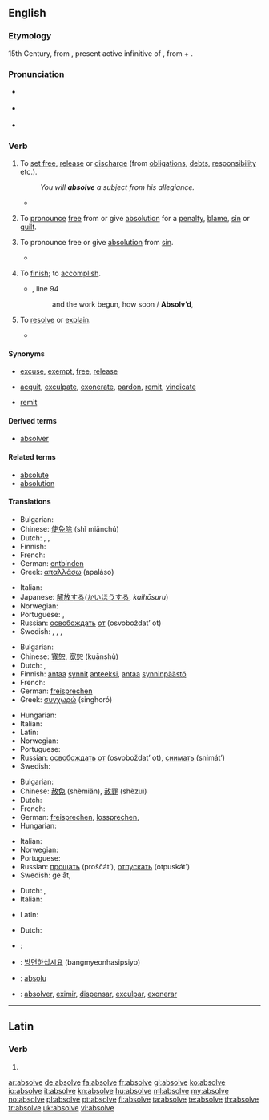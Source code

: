 ==English==

===Etymology===
15th Century, from {{etyl|la}} {{term|absolvere|lang=la}}, present active infinitive of {{term|absolvo|absolvō|set free, absolve|lang=la}}, from {{term|ab|lang=la}} + {{term|solvo|solvō|loose|lang=la}}.

===Pronunciation===
* {{a|UK}} {{IPA|/əbˈzɒlv/}}
* {{a|US}} {{IPA|/æbˈzɒlv/|/æbˈsɒlv/}}
* {{audio|en-us-absolve.ogg|Audio (US)}}

===Verb===
{{en-verb|absolv|ing}}

# {{transitive}} To [[set free]], [[release]] or [[discharge]] (from [[obligation]]s, [[debt]]s, [[responsibility]] etc.).
#: ''You will '''absolve''' a subject from his allegiance.''
#* {{quote-book|year=1855|author=[[w:Thomas Babington Macaulay|Thomas Babington Macaulay]]|title=The History of England from the Accession of James II|volume=III|chapter-number=XIV|passage=Halifax was '''absolved''' by a majority of fourteen.}}
# {{transitive}} To [[pronounce]] [[free]] from or give [[absolution]] for a [[penalty]], [[blame]], [[sin]] or [[guilt]].
# {{transitive|theology}} To pronounce free or give [[absolution]] from [[sin]].
#* {{quote-book|year=1782|author=[[w:Edward Gibbon|Edward Gibbon]]|title=History Of The Decline And Fall Of The Roman Empire|volume=VI|chapter-number=LXVII|passage=In his name I '''absolve''' your perjury and sanctify your arms.}}
# {{transitive|obsolete}} To [[finish]]; to [[accomplish]].
#* {{RQ:Milton Lost|VII}}, line 94
#*: and the work begun, how soon / '''Absolv’d''',
# {{transitive|obsolete}} To [[resolve]] or [[explain]].
#* {{quote-book|year=1646|author=[[w:Thomas Browne|Sir Thomas Browne]]|title=[[w:Pseudodoxia Epidemica|Pseudodoxia Epidemica]]|chapter-number=VI|page=x|url=http://penelope.uchicago.edu/pseudodoxia/pseudodoxia.shtml|passage=We shall not '''absolve''' the doubt.}}

====Synonyms====
* {{sense|set free}} [[excuse]], [[exempt]], [[free]], [[release]]
* {{sense|pronounce free or give absolution}} [[acquit]], [[exculpate]], [[exonerate]], [[pardon]], [[remit]], [[vindicate]]
* {{sense|theology: to pronounce free or give absolution from sin}} [[remit]]

====Derived terms====
* [[absolver]]

====Related terms====
* [[absolute]]
* [[absolution]]

====Translations====
{{trans-top|set free}}
* Bulgarian: {{t|bg|освобождавам}}
* Chinese: [[使免除]] (shǐ miǎnchú)
* Dutch: {{t+|nl|vergeven}}, {{t|nl|kwijtschelden}}, {{t|nl|ontheffen}}
* Finnish: {{t+|fi|vapauttaa}}
* French: {{t+|fr|absoudre}}
* German: [[entbinden]]
* Greek: [[απαλλάσω]] (apaláso)
{{trans-mid}}
* Italian: {{t+|it|assolvere}}
* Japanese: [[解放する]]([[かいほう]]する, ''kaihōsuru'')
* Norwegian: {{t|no|frikjenne}}
* Portuguese: {{t+|pt|eximir}}, {{t+|pt|exonerar}}
* Russian: [[освобождать]] [[от]] (osvoboždat’ ot)
* Swedish: {{t|sv|frikalla}}, {{t|sv|frita}}, {{t|sv|fritaga}}, {{t|sv|lösa}}
{{trans-bottom}}

{{trans-top|pronounce free or give absolution}}
* Bulgarian: {{t|bg|оправдавам}}
* Chinese: [[寬恕]], [[宽恕]] (kuānshù)
* Dutch: {{t+|nl|vrijspreken}}, {{t+|nl|vergeven}}
* Finnish: [[antaa anteeksi|antaa]] [[synti|synnit]] [[antaa anteeksi|anteeksi]], [[antaa]] [[synninpäästö]]
* French: {{t+|fr|absoudre}}
* German: [[freisprechen]]
* Greek: [[συγχωρώ]] (singhoró)
{{trans-mid}}
* Hungarian: {{t|hu|feloldoz}}
* Italian: {{t+|it|assolvere}}
* Latin: {{t+|la|absolvo|alt=absolvō}}
* Norwegian: {{t|no|frikjenne}}
* Portuguese: {{t+|pt|absolver}}
* Russian: [[освобождать]] [[от]] (osvoboždat’ ot), [[снимать]] (snimát’)
* Swedish: {{t+|sv|frikänna}}
{{trans-bottom}}

{{trans-top|theology: pronounce free or give absolution from sin}}
* Bulgarian: {{t|bg|опрощавам}}
* Chinese: [[赦免]] (shèmiǎn), [[赦罪]] (shèzuì)
* Dutch: {{t+|nl|vergeven}}
* French: {{t+|fr|absoudre}}
* German: [[freisprechen]], [[lossprechen]], {{t+|de|absolvieren}}
* Hungarian: {{t|hu|feloldoz}}
{{trans-mid}}
* Italian: {{t+|it|assolvere}}
* Norwegian: {{t+|no|tilgi}}
* Portuguese: {{t+|pt|absolver}}
* Russian: [[прощать]] (proščát’), [[отпускать]] (otpuskát’)
* Swedish: ge {{t|sv|absolution}} åt, {{t|sv|avlösa}}
{{trans-bottom}}

{{trans-top|obsolete: finish, accomplish}}
* Dutch: {{t+|nl|beëindigen}}, {{t+|nl|afwerken}}
* Italian: {{t+|it|assolvere}}
{{trans-mid}}
* Latin: {{t+|la|absolvo|alt=absolvō}}
{{trans-bottom}}

{{trans-top|obsolete: resolve or explain}}
* Dutch: {{t+|nl|uitleggen}}
{{trans-mid}}
{{trans-bottom}}

{{checktrans-top}}
* {{ttbc|Arabic}}: {{Arab|[[أحلت|أحلّت]]}}
* {{ttbc|Korean}}: [[방면하십시요]] (bangmyeonhasipsiyo)
* {{ttbc|Novial}}: [[absolu]]
* {{ttbc|Spanish}}: [[absolver]], [[eximir]], [[dispensar]], [[exculpar]], [[exonerar]]
{{trans-bottom}}

----

==Latin==

===Verb===
{{la-verb-form|absolve}}

# {{conjugation of|absolvo|absolvō|2|s|pres|act|imp|lang=la}}

[[ar:absolve]]
[[de:absolve]]
[[fa:absolve]]
[[fr:absolve]]
[[gl:absolve]]
[[ko:absolve]]
[[io:absolve]]
[[it:absolve]]
[[kn:absolve]]
[[hu:absolve]]
[[ml:absolve]]
[[my:absolve]]
[[no:absolve]]
[[pl:absolve]]
[[pt:absolve]]
[[fi:absolve]]
[[ta:absolve]]
[[te:absolve]]
[[th:absolve]]
[[tr:absolve]]
[[uk:absolve]]
[[vi:absolve]]